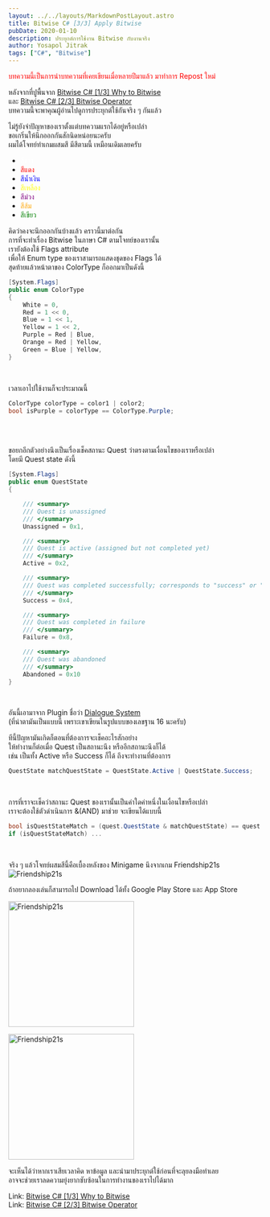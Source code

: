 ```yaml
---
layout: ../../layouts/MarkdownPostLayout.astro
title: Bitwise C# [3/3] Apply Bitwise
pubDate: 2020-01-10
description: ประยุกต์การใช้งาน Bitwise กับงานจริง
author: Yosapol Jitrak
tags: ["C#", "Bitwise"]
---
```


<span style="color: red">บทความนี้เป็นการนำบทความที่เคยเขียนเมื่อหลายปีมาแล้ว มาทำการ Repost ใหม่</span><br />

หลังจากที่ปูพื้นจาก [Bitwise C# [1/3] Why to Bitwise](post-1-bitwise-csharp-1-in-3-why-to-bitwise/) <br />
และ [Bitwise C# [2/3] Bitwise Operator](post-2-bitwise-csharp-2-in-3-bitwise-operator) <br />
บทความนี้จะพาคุณผู้อ่านไปดูการประยุกต์ใช้กันจริง ๆ กันแล้ว <br />

ไม่รู้ยังจำปัญหาของเราตั้งแต่บทความแรกได้อยู่หรือเปล่า <br />
ขอเกริ่นให้นึกออกกันสักนิดหน่อยนะครับ <br />
ผมได้โจทย์ทำเกมผสมสี มีสีตามนี้ เหมือนเดิมเลยครับ <br />

- <span style="color:white">สีขาว</span>
- <span style="color:red">สีแดง</span>
- <span style="color:blue">สีน้ำเงิน</span>
- <span style="color:yellow">สีเหลือง</span>
- <span style="color:purple">สีม่วง</span>
- <span style="color:orange">สีส้ม</span>
- <span style="color:green">สีเขียว</span>

คิดว่าคงจะนึกออกกันบ้างแล้ว คราวนี้มาต่อกัน <br />
การที่จะทำเรื่อง Bitwise ในภาษา C# ตามโจทย์ของเรานั้น <br />
เรายังต้องใช้ Flags attribute <br />
เพื่อให้ Enum type ของเราสามารถแสดงชุดของ Flags ได้ <br />
สุดท้ายแล้วหน้าตาของ ColorType ก็ออกมาเป็นดังนี้ <br />

```csharp
[System.Flags]
public enum ColorType
{
    White = 0,
    Red = 1 << 0,
    Blue = 1 << 1,
    Yellow = 1 << 2,
    Purple = Red | Blue,
    Orange = Red | Yellow,
    Green = Blue | Yellow,
}
```

<br />

เวลาเอาไปใช้งานก็จะประมาณนี้

```csharp
ColorType colorType = color1 | color2;
bool isPurple = colorType == ColorType.Purple;
```

<br />
<br />

ขอยกอีกตัวอย่างนึงเป็นเรื่องเช็คสถานะ Quest ว่าตรงตามเงื่อนไขของเราหรือเปล่า <br />
โดยมี Quest state ดังนี้ <br />

```csharp
[System.Flags]
public enum QuestState
{

    /// <summary>
    /// Quest is unassigned
    /// </summary>
    Unassigned = 0x1,

    /// <summary>
    /// Quest is active (assigned but not completed yet)
    /// </summary>
    Active = 0x2,

    /// <summary>
    /// Quest was completed successfully; corresponds to "success" or "done"
    /// </summary>
    Success = 0x4,

    /// <summary>
    /// Quest was completed in failure
    /// </summary>
    Failure = 0x8,

    /// <summary>
    /// Quest was abandoned
    /// </summary>
    Abandoned = 0x10
}
```

<br />

อันนี้เอามาจาก Plugin ชื่อว่า [Dialogue System](https://www.assetstore.unity3d.com/en/#!/content/11672) <br />
(ที่น่าตามันเป็นแบบนี้ เพราะเขาเขียนในรูปแบบของเลขฐาน 16 นะครับ) <br />

ทีนี้ปัญหามันเกิดก็ตอนที่ต้องการจะเช็คอะไรสักอย่าง <br />
ให้ทำงานก็ต่อเมื่อ Quest เป็นสถานะนึง หรืออีกสถานะนึงก็ได้ <br />
เช่น เป็นทั้ง Active หรือ Success ก็ได้ ถึงจะทำงานที่ต้องการ <br />

```csharp
QuestState matchQuestState = QuestState.Active | QuestState.Success;
```

<br />

การที่เราจะเช็คว่าสถานะ Quest ของเรานั้นเป็นค่าใดค่าหนึ่งในเงื่อนไขหรือเปล่า <br />
เราจะต้องใช้ตัวดำเนินการ &(AND) มาช่วย จะเขียนได้แบบนี้ <br />

```csharp
bool isQuestStateMatch = (quest.QuestState & matchQuestState) == quest.QuestState;
if (isQuestStateMatch) ...
```

<br />

จริง ๆ แล้วโจทย์ผสมสีนี้คือเบื้องหลังของ Minigame นึงจากเกม Friendship21s
![Friendship21s](/src/assets/images/bitwise-csharp-3-in-3-apply-bitwise/flower-shop.jpg)

ถ้าอยากลองเล่นก็สามารถไป Download ได้ทั้ง Google Play Store และ App Store <br />

[<img alt="Friendship21s" src="https://cdn.tigthai.com/imguploads/201711/20/06451810015111483682317_bt_googleplay_new.png" width="250" />](https://play.google.com/store/apps/details?id=com.miryninnovation.friendship21s)

[<img alt="Friendship21s" src="https://cdn.tigthai.com/imguploads/09811080014806912515830_bt_appstore.png" width="250" />](https://itunes.apple.com/th/app/friendship21s/id1290104184)

จะเห็นได้ว่าหากเราเสียเวลาคิด หาข้อมูล และนำมาประยุกต์ใช้ก่อนที่จะลุยลงมือทำเลย <br />
อาจจะช่วยเราลดความยุ่งยากซับซ้อนในการทำงานของเราไปได้มาก <br />

Link: [Bitwise C# [1/3] Why to Bitwise](post-1-bitwise-csharp-1-in-3-why-to-bitwise) <br />
Link: [Bitwise C# [2/3] Bitwise Operator](post-2-bitwise-csharp-2-in-3-bitwise-operator) <br />